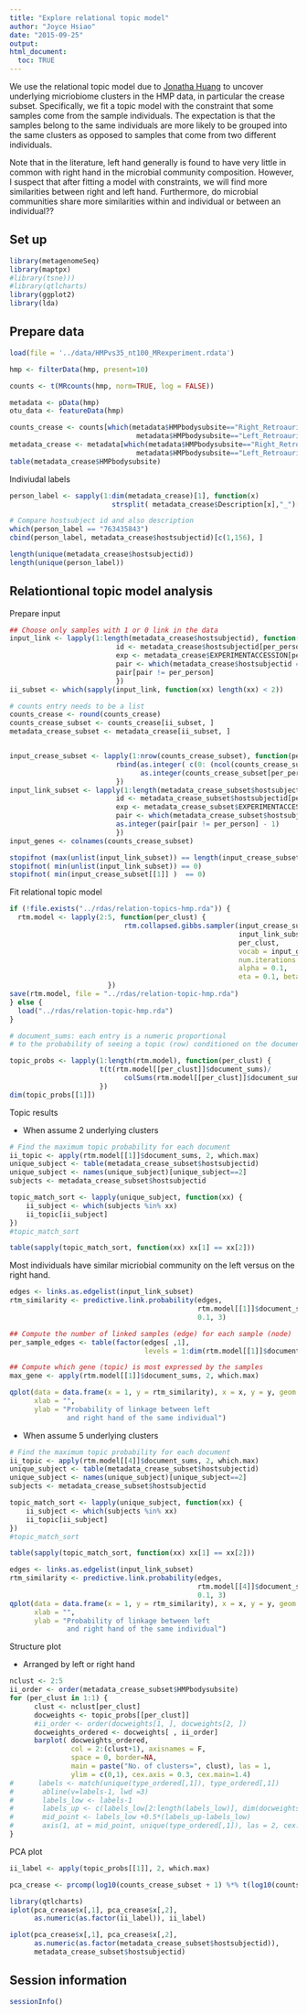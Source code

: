 ```yaml
---
title: "Explore relational topic model"
author: "Joyce Hsiao"
date: "2015-09-25"
output: 
html_document:
  toc: TRUE
---
```


We use the relational topic model due to [Jonatha Huang](relational-topic) to uncover
underlying micriobiome clusters in the HMP data, in particular the crease subset. Specifically, we fit a topic model with the constraint that some samples come from
the sample individuals. The expectation is that the samples belong to the same
individuals are more likely to be grouped into the same clusters as opposed to 
samples that come from two different individuals. 

[relational-topic]: Chang, Jonathan and Blei, David M. Relational Topic Models for Document Networks. Artificial intelligence and statistics. 2009.

Note that in the literature, left hand generally is found to have very little in common
with right hand in the microbial community composition. However, I suspect that after
fitting a model with constraints, we will find more similarities between right and
left hand. Furthermore, do microbial communities share more similarities within 
and individual or between an individual??


## Set up

```r
library(metagenomeSeq)
library(maptpx)
#library(tsne)))
#library(qtlcharts)
library(ggplot2)
library(lda)
```


## Prepare data

```r
load(file = '../data/HMPvs35_nt100_MRexperiment.rdata')

hmp <- filterData(hmp, present=10)

counts <- t(MRcounts(hmp, norm=TRUE, log = FALSE))

metadata <- pData(hmp)
otu_data <- featureData(hmp)

counts_crease <- counts[which(metadata$HMPbodysubsite=="Right_Retroauricular_crease" |
                               metadata$HMPbodysubsite=="Left_Retroauricular_crease"), ]
metadata_crease <- metadata[which(metadata$HMPbodysubsite=="Right_Retroauricular_crease" |
                               metadata$HMPbodysubsite=="Left_Retroauricular_crease"), ]
table(metadata_crease$HMPbodysubsite)
```


Indiviudal labels

```r
person_label <- sapply(1:dim(metadata_crease)[1], function(x)  
                         strsplit( metadata_crease$Description[x],"_")[[1]][8] )

# Compare hostsubject id and also description 
which(person_label == "763435843")
cbind(person_label, metadata_crease$hostsubjectid)[c(1,156), ]

length(unique(metadata_crease$hostsubjectid))
length(unique(person_label))
```

## Relationtional topic model analysis

Prepare input

```r
## Choose only samples with 1 or 0 link in the data 
input_link <- lapply(1:length(metadata_crease$hostsubjectid), function(per_person) {
                          id <- metadata_crease$hostsubjectid[per_person]
                          exp <- metadata_crease$EXPERIMENTACCESSION[per_person]
                          pair <- which(metadata_crease$hostsubjectid == id)
                          pair[pair != per_person]
                          })
ii_subset <- which(sapply(input_link, function(xx) length(xx) < 2))

# counts entry needs to be a list 
counts_crease <- round(counts_crease)
counts_crease_subset <- counts_crease[ii_subset, ]
metadata_crease_subset <- metadata_crease[ii_subset, ]


input_crease_subset <- lapply(1:nrow(counts_crease_subset), function(per_person) {
                          rbind(as.integer( c(0: (ncol(counts_crease_subset) - 1 ) ) ),
                                as.integer(counts_crease_subset[per_person, ] ) ) 
                          })
input_link_subset <- lapply(1:length(metadata_crease_subset$hostsubjectid), function(per_person) {
                          id <- metadata_crease_subset$hostsubjectid[per_person]
                          exp <- metadata_crease_subset$EXPERIMENTACCESSION[per_person]
                          pair <- which(metadata_crease_subset$hostsubjectid == id)
                          as.integer(pair[pair != per_person] - 1)
                          })
input_genes <- colnames(counts_crease_subset)

stopifnot (max(unlist(input_link_subset)) == length(input_crease_subset) - 1)
stopifnot( min(unlist(input_link_subset)) == 0)
stopifnot( min(input_crease_subset[[1]] )  == 0)
```

Fit relational topic model

```r
if (!file.exists("../rdas/relation-topics-hmp.rda")) {
  rtm.model <- lapply(2:5, function(per_clust) {
                            rtm.collapsed.gibbs.sampler(input_crease_subset,
                                                        input_link_subset,
                                                        per_clust,
                                                        vocab = input_genes,
                                                        num.iterations = 35,
                                                        alpha = 0.1, 
                                                        eta = 0.1, beta = 3)
                        })
save(rtm.model, file = "../rdas/relation-topic-hmp.rda")
} else {
  load("../rdas/relation-topic-hmp.rda")  
}
```


```r
# document_sums: each entry is a numeric proportional
# to the probability of seeing a topic (row) conditioned on the document column

topic_probs <- lapply(1:length(rtm.model), function(per_clust) {
                      t(t(rtm.model[[per_clust]]$document_sums)/
                            colSums(rtm.model[[per_clust]]$document_sums))
                      })
dim(topic_probs[[1]])
```


Topic results

* When assume 2 underlying clusters

```r
# Find the maximum topic probability for each document
ii_topic <- apply(rtm.model[[1]]$document_sums, 2, which.max)
unique_subject <- table(metadata_crease_subset$hostsubjectid) 
unique_subject <- names(unique_subject)[unique_subject==2]
subjects <- metadata_crease_subset$hostsubjectid

topic_match_sort <- lapply(unique_subject, function(xx) {
    ii_subject <- which(subjects %in% xx)
    ii_topic[ii_subject]
})
#topic_match_sort

table(sapply(topic_match_sort, function(xx) xx[1] == xx[2]))
```


Most individuals have similar micriobial community on the left versus
on the right hand. 


```r
edges <- links.as.edgelist(input_link_subset)
rtm_similarity <- predictive.link.probability(edges,
                                              rtm.model[[1]]$document_sums,
                                              0.1, 3)

## Compute the number of linked samples (edge) for each sample (node)
per_sample_edges <- table(factor(edges[ ,1],
                                 levels = 1:dim(rtm.model[[1]]$document_sums)[2]) )

## Compute which gene (topic) is most expressed by the samples
max_gene <- apply(rtm.model[[1]]$document_sums, 2, which.max)

qplot(data = data.frame(x = 1, y = rtm_similarity), x = x, y = y, geom = "boxplot",
      xlab = "", 
      ylab = "Probability of linkage between left 
              and right hand of the same individual")

```



* When assume 5 underlying clusters

```r
# Find the maximum topic probability for each document
ii_topic <- apply(rtm.model[[4]]$document_sums, 2, which.max)
unique_subject <- table(metadata_crease_subset$hostsubjectid) 
unique_subject <- names(unique_subject)[unique_subject==2]
subjects <- metadata_crease_subset$hostsubjectid

topic_match_sort <- lapply(unique_subject, function(xx) {
    ii_subject <- which(subjects %in% xx)
    ii_topic[ii_subject]
})
#topic_match_sort

table(sapply(topic_match_sort, function(xx) xx[1] == xx[2]))

edges <- links.as.edgelist(input_link_subset)
rtm_similarity <- predictive.link.probability(edges,
                                              rtm.model[[4]]$document_sums,
                                              0.1, 3)
qplot(data = data.frame(x = 1, y = rtm_similarity), x = x, y = y, geom = "boxplot",
      xlab = "", 
      ylab = "Probability of linkage between left 
              and right hand of the same individual")
```



Structure plot

* Arranged by left or right hand

```r
nclust <- 2:5
ii_order <- order(metadata_crease_subset$HMPbodysubsite)
for (per_clust in 1:1) {
      clust <- nclust[per_clust]
      docweights <- topic_probs[[per_clust]]
      #ii_order <- order(docweights[1, ], docweights[2, ])
      docweights_ordered <- docweights[ , ii_order]
      barplot( docweights_ordered, 
               col = 2:(clust+1), axisnames = F,
               space = 0, border=NA,
               main = paste("No. of clusters=", clust), las = 1,
               ylim = c(0,1), cex.axis = 0.3, cex.main=1.4)
#      labels <- match(unique(type_ordered[,1]), type_ordered[,1])
#       abline(v=labels-1, lwd =3)
#       labels_low <- labels-1
#       labels_up <- c(labels_low[2:length(labels_low)], dim(docweights_ordered)[1])
#       mid_point <- labels_low +0.5*(labels_up-labels_low)
#       axis(1, at = mid_point, unique(type_ordered[,1]), las = 2, cex.axis=0.3)
}
```


PCA plot

```r
ii_label <- apply(topic_probs[[1]], 2, which.max)

pca_crease <- prcomp(log10(counts_crease_subset + 1) %*% t(log10(counts_crease_subset + 1)))

library(qtlcharts)
iplot(pca_crease$x[,1], pca_crease$x[,2], 
      as.numeric(as.factor(ii_label)), ii_label)

iplot(pca_crease$x[,1], pca_crease$x[,2], 
      as.numeric(as.factor(metadata_crease_subset$hostsubjectid)),
      metadata_crease_subset$hostsubjectid)
```





## Session information

```r
sessionInfo()
```